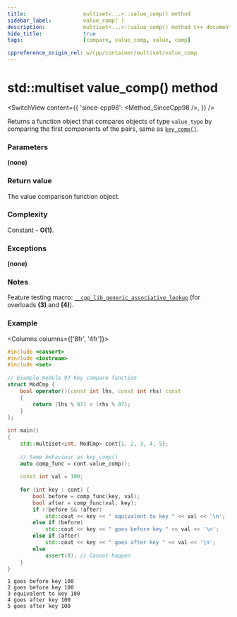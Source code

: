 ```yaml
---
title:					multiset<...>::value_comp() method
sidebar_label:			value_comp( )
description:			multiset<...>::value_comp() method C++ documentation
hide_title:				true
tags:					[compare, value_comp, value, comp]

cppreference_origin_rel: w/cpp/container/multiset/value_comp
---
```



<!----------------- Codes ---------------------->



# std::multiset value_comp() method

<SwitchView content={{
	'since-cpp98': <Method_SinceCpp98 />,
}} />

Returns a function object that compares objects of type `value_type` by comparing the first components of the pairs, same as [`key_comp()`](/docs/std/containers/sets/multiset/key_comp).

### Parameters

**(none)**

### Return value

The value comparison function object.

### Complexity

Constant - **O(1)**.

### Exceptions

**(none)**

### Notes

Feature testing macro: [`__cpp_lib_generic_associative_lookup`](#) (for overloads **(3)** and **(4)**).

### Example

<Columns columns={['8fr', '4fr']}>
<div>

```cpp title='Main.cpp' showLineNumbers
#include <cassert>
#include <iostream>
#include <set>
 
// Example module 97 key compare function
struct ModCmp {
    bool operator()(const int lhs, const int rhs) const
    {
        return (lhs % 97) < (rhs % 97);
    }
};
 
int main()
{
    std::multiset<int, ModCmp> cont{1, 2, 3, 4, 5};
 
    // Same behaviour as key_comp()
    auto comp_func = cont.value_comp();
 
    const int val = 100;
 
    for (int key : cont) {
        bool before = comp_func(key, val);
        bool after = comp_func(val, key);
        if (!before && !after)
            std::cout << key << " equivalent to key " << val << '\n';
        else if (before)
            std::cout << key << " goes before key " << val << '\n';
        else if (after)
            std::cout << key << " goes after key " << val << '\n';
        else
            assert(0); // Cannot happen
    }
}
```

</div>
<div>

```plaintext title="Possible output"
1 goes before key 100
2 goes before key 100
3 equivalent to key 100
4 goes after key 100
5 goes after key 100
```

</div>
</Columns>
